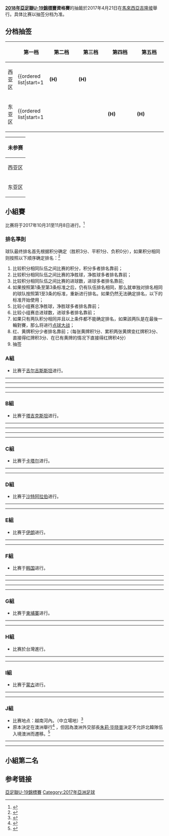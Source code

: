 {{Infobox international football competition
| tourney_name = 亞足聯U-19錦標賽外圍賽
| year = 2018
| country = {{flag|KGZ}}（A組）
| country2 = {{flag|TJK}}（B組）
| country3 = {{flag|QAT}}（C組）
| country4 = {{flag|KSA}}（D組）
| country5 = {{flag|IRN}}（E組）
| country6 = {{flag|KOR}}（F組）
| country7 = {{flag|CAM}}（G組）
| country8 = {{flag|TPE}}（H組）
| country9 = {{flag|MNG}}（I組）
| country10 = {{flag|VIE}}（J組）
| dates = {{nowrap|2017年10月24日–11月8日}}<ref>{{cite web |url=http://www.the-afc.com/uploads/afc/files/afc_competitions_calendar_2017.pdf |title=AFC Competitions Calendar 2017 |publisher=AFC |date=2016年4月12日 |accessdate=2017年3月19日 |archive-date=2017年4月10日 |archive-url=https://web.archive.org/web/20170410021447/http://www.the-afc.com/uploads/afc/files/afc_competitions_calendar_2017.pdf |dead-url=no }}</ref>
| num_teams = 43 隊
| confederations = 1
| matches = 66
| goals = 234
| attendance = 113782
| top_scorer = {{flagicon|KOR}} Cho Young-wook {{nowrap|(6球)}}
| prevseason = [[2016年亞足聯U-19錦標賽外圍賽|2016]]
| nextseason = [[2020年亞足聯U-19錦標賽外圍賽|''2020'']]
}}
'''[[2018年亞足聯U-19錦標賽|2018年亞足聯U-19錦標賽]]資格賽'''的抽籤於2017年4月21日在[[馬來西亞|馬來西亞]][[吉隆坡|吉隆坡]]舉行。具体比赛以抽签分档为准。

== 分档抽签 ==
{| class="wikitable" style="width:100%;"
|-
!
!width=20%|第一档
!width=20%|第二档
!width=20%|第三档
!width=20%|第四档
!width=20%|第五档
|-
!西亚区
|valign=top|{{ordered list|start=1
|{{fbu|20|KSA}} '''(H)'''
|{{fbu|20|IRN}} '''(H)'''
|{{fbu|20|IRQ}}
|{{fbu|20|BHR}}
|{{fbu|20|UZB}}
}}
|valign=top|{{ordered list|start=6
|{{fbu|20|TJK}} '''(H)'''
|{{fbu|20|UAE}}
|{{fbu|20|QAT}} '''(H)'''
|{{fbu|20|YEM}}
|{{fbu|20|PLE}}
}}
|valign=top|{{ordered list|start=11
|{{fbu|20|OMA}}
|{{fbu|20|BAN}}
|{{fbu|20|LBN}}
|{{fbu|20|JOR}}
|{{fbu|20|TKM}}
}}
|valign=top|{{ordered list|start=16
|{{fbu|20|SRI}}
|{{fbu|20|AFG}}
|{{fbu|20|NEP}}
|{{fbu|20|SYR}}
|{{fbu|20|IND}}
}}
|valign=top|{{ordered list|start=21
|{{fbu|20|KGZ}} '''(H)'''
|{{fbu|20|MDV}}
}}
|-
!东亚区
|valign=top|{{ordered list|start=1
|{{fbu|20|JPN}}
|{{fbu|20|VIE}}
|{{fbu|20|KOR}} '''(H)'''
|{{fbu|20|AUS}} '''(H)'''
|{{fbu|20|CHN}}
}}
|valign=top|{{ordered list|start=6
|{{fbu|20|THA}}
|{{fbu|20|PRK}}
|{{fbu|20|MYA}}
|{{fbu|20|LAO}}
|{{fbu|20|MAS}}
}}
|valign=top|{{ordered list|start=11
|{{fbu|20|TLS}}
|{{fbu|20|SIN}}
|{{fbu|20|HKG}}
|{{fbu|20|TPE}} '''(H)'''
|{{fbu|20|PHI}}
}}
|valign=top|{{ordered list|start=16
|{{fbu|20|MAC}}
|{{fbu|20|BRU}}
|{{fbu|20|NMI}}
}}
|valign=top|{{ordered list|start=19
|{{fbu|20|CAM}} '''(H)'''
|{{fbu|20|IDN}}
|{{fbu|20|MNG}} '''(H)'''
}}
|}

{| class="wikitable collapsible collapsed"
|-
!colspan=2|未参赛
|-
!西亚区
|valign=top|
*{{fbu|20|BHU}}
*{{fbu|20|KUW}} (被禁赛)<ref>{{cite web|title=FIFA Congress drives football forward, first female secretary general appointed|url=http://www.fifa.com/about-fifa/news/y=2016/m=5/news=fifa-congress-drives-football-forward-first-female-secretary-general-a-2790957.html|publisher=FIFA|accessdate=13 May 2016|archive-date=2016-05-21|archive-url=https://web.archive.org/web/20160521122059/http://www.fifa.com/about-fifa/news/y=2016/m=5/news=fifa-congress-drives-football-forward-first-female-secretary-general-a-2790957.html|dead-url=no}}</ref>
*{{fbu|20|PAK}}
|-
!东亚区
|valign=top|
*{{fbu|20|GUM}}
|}

== 小組賽 ==
比赛将于2017年10月31至11月8日进行。<ref>{{cite web|url=http://www.the-afc.com/uploads/afc/files/afc_competitions_calendar_2017.pdf|title=AFC Competitions Calendar 2017|publisher=AFC|date=12 April 2016|accessdate=2017-03-19|archive-date=2017-04-10|archive-url=https://web.archive.org/web/20170410021447/http://www.the-afc.com/uploads/afc/files/afc_competitions_calendar_2017.pdf|dead-url=no}}</ref>

=== 排名準則 ===
球队最终排名首先根据积分确定（胜积3分、平积1分、负积0分），如果积分相同则按照以下顺序确定排名：<ref>{{cite web|url=http://www.the-afc.com/uploads/afc/files/afc_U-23_championship_2016_regulations.pdf|publisher=AFC|title=Regulations AFC U-23 Championship 2016|format=PDF|accessdate=2017-11-05|archive-date=2017-08-30|archive-url=https://web.archive.org/web/20170830153806/http://www.the-afc.com/uploads/afc/files/afc_U-23_championship_2016_regulations.pdf|dead-url=no}}</ref>
#比较积分相同队伍之间比赛的积分，积分多者排名靠前；
#比较积分相同队伍之间比赛的净胜球，净胜球多者排名靠前；
#比较积分相同队伍之间比赛的进球数，进球多者排名靠前;
#如果按照第1条至第3条标准之后，仍有队伍排名相同，那么就单独对排名相同的球队按照第1至3条的标准，重新进行排名。如果仍然无法确定排名，以下的标准开始使用；
#比较小组赛总净胜球，净胜球多者排名靠前；
#比较小组赛总进球数，进球多者排名靠前；
#如果只有两队积分相同并且以上条件都不能确定排名，如果該两队是在最後一輪對賽，那么将进行[[互射十二碼|点球大战]]；
#红、黄牌积分少者排名靠前；（每张黄牌积1分、累积两张黄牌变红牌积3分、直接得红牌积3分、在已有黄牌的情况下直接得红牌积4分）
#抽签

=== A組 ===
*比赛于[[吉尔吉斯斯坦|吉尔吉斯斯坦]]进行。
{{2018年亞足聯U-19錦標賽外圍賽 – A組}}

{{Football box
| date       = {{Start date|2017|10|31|df=y}}
| time       = 12:00
| team1      = {{fbu-rt|20|KGZ}}
| score      = 2 – 0
| team2      = {{fbu|20|NEP}}
| goals1     = Borubaev {{goal|21}} <br> Shukurov {{goal|90+4}}
| goals2     =
| stadium    = Dolen Omurzakov Stadium, [[比斯凱克|比斯凱克]]
| attendance = 1,000
| referee    = Shukri Al-Hunfush（{{nfa|KSA}}）
| report     = [http://www.the-afc.com/afcasfeeds?fixtureid=11935&stageid=451&tMode=C&view=ajax&show=matchsummary 報告]
}}
{{Football box
| date       = {{Start date|2017|10|31|df=y}}
| time       =
| team1      = {{fbu-rt|20|OMA}}
| score      = 1 – 5
| team2      = {{fbu|20|UAE}}
| goals1     = Al-Oraimi {{goal|28}}
| goals2     = Amro {{goal|12||pen.}} <br> Fawzi {{goal|19||78}} <br> Al-Mehrzi {{goal|37}} <br> Al-Hamadi {{Goal|88}}
| stadium    = Dolen Omurzakov Stadium, 比斯凱克
| attendance = 220
| referee    = Arumughan Rowan（{{nfa|IND}}）
| report     = [http://www.the-afc.com/afcasfeeds?fixtureid=11934&stageid=451&tMode=C&view=ajax&show=matchsummary 報告]
}}
----
{{Football box
| date       = {{Start date|2017|11|2|df=y}}
| time       = 12:00
| team1      = {{fbu-rt|20|KGZ}}
| score      = 0 – 3
| team2      = {{fbu|20|OMA}}
| goals1     =
| goals2     = 	 Al-Habsi {{goal|47}} <br> A. Al-Alawi {{goal|72}} <br> Al-Qaidi {{goal|82}}
| stadium    = Dolen Omurzakov Stadium, 比斯凱克
| attendance = 1,200
| referee    = Payam Heidari（{{nfa|IRN}}）
| report     = [http://www.the-afc.com/afcasfeeds?fixtureid=11937&stageid=451&tMode=C&view=ajax&show=matchsummary 報告]
}}
{{Football box
| date       = {{Start date|2017|11|2|df=y}}
| time       = 15:00
| team1      = {{fbu-rt|20|NEP}}
| score      = 0 – 4
| team2      = {{fbu|20|BHR}}
| goals1     =
| goals2     = Meftah {{goal|20||67}} <br> Al-Khatal {{goal|86}} <br> Shubbar {{goal|90+2}}
| stadium    = Dolen Omurzakov Stadium, 比斯凱克
| attendance = 250
| referee    = Kim Woo-sung（{{nfa|KOR}}）
| report     = [http://www.the-afc.com/afcasfeeds?fixtureid=11936&stageid=451&tMode=C&view=ajax&show=matchsummary 報告]
}}
----
{{Football box
| date       = {{Start date|2017|11|4|df=y}}
| time       = 12:00
| team1      = {{fbu-rt|20|BHR}}
| score      = 1 – 2
| team2      = {{fbu|20|KGZ}}
| goals1     = Al-Sherooqi {{goal|90+2}}
| goals2     = Tapaev {{goal|30|pen.}} <br> Nurbekov {{goal|55}}
| stadium    = Dolen Omurzakov Stadium, 比斯凱克
| attendance = 1,050
| referee    = Arumughan Rowan（{{nfa|IND}}）
| report     = [http://www.the-afc.com/afcasfeeds?fixtureid=11938&stageid=451&tMode=C&view=ajax&show=matchsummary 報告]
}}
{{Football box
| date       = {{Start date|2017|11|4|df=y}}
| time       = 17:00
| team1      = {{fbu-rt|20|UAE}}
| score      = 1 – 0
| team2      = {{fbu|20|NEP}}
| goals1     = Al-Hamadi {{goal|71}}
| goals2     =
| stadium    = Dolen Omurzakov Stadium, 比斯凱克
| attendance = 300
| referee    = 王迪（{{nfa|CHN}}）
| report     = [http://www.the-afc.com/afcasfeeds?fixtureid=11939&stageid=451&tMode=C&view=ajax&show=matchsummary 報告]
}}
----
{{Football box
| date       = {{Start date|2017|11|6|df=y}}
| time       = 12:00
| team1      = {{fbu-rt|20|UAE}}
| score      = 4 – 1
| team2      = {{fbu|20|KGZ}}
| goals1     = K. M. Al-Blooshi {{goal|7||17}} <br> Al-Hamadi {{goal|67}} <br> Mubarak {{goal|68}}
| goals2     = Karypbekov {{goal|43}}
| stadium    = Dolen Omurzakov Stadium, 比斯凱克
| attendance = 2,000
| referee    = Kim Woo-sung（{{nfa|KOR}}）
| report     = [http://www.the-afc.com/afcasfeeds?fixtureid=11940&stageid=451&tMode=C&view=ajax&show=matchsummary 報告]
}}
{{Football box
| date       = {{Start date|2017|11|6|df=y}}
| time       =
| team1      = {{fbu-rt|20|OMA}}
| score      = 1 – 1
| team2      = {{fbu|20|BHR}}
| goals1     = Al-Qaidi {{goal|82}}
| goals2     = Al-Thawadi {{goal|90+5}}
| stadium    = Dolen Omurzakov Stadium, 比斯凱克
| attendance = 300
| referee    = 王迪（{{nfa|CHN}}）
| report     = [http://www.the-afc.com/afcasfeeds?fixtureid=11941&stageid=451&tMode=C&view=ajax&show=matchsummary 報告]
}}
----
{{Football box
| date       = {{Start date|2017|11|8|df=y}}
| time       = 12:00
| team1      = {{fbu-rt|20|NEP}}
| score      = 0 – 5
| team2      = {{fbu|20|OMA}}
| goals1     =
| goals2     = Al-Harthi {{goal|11}} <br> Al-Alawi {{goal|32||59}} <br> Al Zaabi {{goal|58}}
| stadium    = Dolen Omurzakov Stadium, 比斯凱克
| attendance = 200
| referee    = Payam Heidari（{{nfa|IRN}}）
| report     = [http://www.the-afc.com/afcasfeeds?fixtureid=11942&stageid=451&tMode=C&view=ajax&show=matchsummary 報告]
}}
{{Football box
| date       = {{Start date|2017|11|8|df=y}}
| time       = 17:00
| team1      = {{fbu-rt|20|BHR}}
| score      = 1 – 0
| team2      = {{fbu|20|UAE}}
| goals1     = Meftah {{goal|73}}
| goals2     =
| stadium    = Dolen Omurzakov Stadium, 比斯凱克
| attendance = 200
| referee    = Shukri Al-Hunfush（{{nfa|KSA}}）
| report     = [http://www.the-afc.com/afcasfeeds?fixtureid=11943&stageid=451&tMode=C&view=ajax&show=matchsummary 報告]
}}

=== B組 ===
*比赛于[[塔吉克斯坦|塔吉克斯坦]]进行。
{{2018年亞足聯U-19錦標賽外圍賽 – B組}}

{{Football box
| date       = {{Start date|2017|10|31|df=y}}
| time       = 14:00
| team1      = {{fbu-rt|20|MDV}}
| score      = 2 – 2
| team2      = {{fbu|20|SRI}}
| goals1     = Ismail {{Goal|15}} <br> Musannif {{goal|46}}
| goals2     = Shabeer {{goal|44}} <br>  Malshan {{goal|90+2}}
| stadium     = Hisor Central Stadium, [[希薩爾|希薩爾]]
| attendance = 150
| referee    = Ahmad Yacoub Ibrahim（{{nfa|JOR}}）
| report     = [http://www.the-afc.com/afcasfeeds?fixtureid=11945&stageid=451&tMode=C&view=ajax&show=matchsummary 報告]
}}
{{Football box
| date       = {{Start date|2017|10|31|df=y}}
| time       = 17:00
| team1      = {{fbu-rt|20|BAN}}
| score      = 0 – 0
| team2      = {{fbu|20|TJK}}
| goals1     =
| goals2     =
| stadium    = Hisor Central Stadium, 希薩爾
| attendance = 1,000
| referee    = Yaqoob Abdul Baki（{{nfa|OMA}}）
| report     = [http://www.the-afc.com/afcasfeeds?fixtureid=11944&stageid=451&tMode=C&view=ajax&show=matchsummary 報告]
}}
----
{{Football box
| date       = {{Start date|2017|11|2|df=y}}
| time       = 12:00
| team1      = {{fbu-rt|20|SRI}}
| score      = 0 – 10
| team2      = {{fbu|20|UZB}}
| goals1     =
| goals2     = Abdusalomov {{goal|3||21||78||89}} <br> Izzatov {{goal|11}} <br> Kenjabaev {{goal|18||25}} <br> Zokirov {{goal|63||67}} <br> Mozgovoy {{goal|83}}
| stadium    = Pamir Stadium, [[杜尚別|杜尚別]]
| attendance =
| referee    = Ammar Ebrahim Hasan Mahfoodh（{{nfa|BHR}}）
| report     = [http://www.the-afc.com/afcasfeeds?fixtureid=11946&stageid=451&tMode=C&view=ajax&show=matchsummary 報告]
}}
{{Football box
| date       = {{Start date|2017|11|2|df=y}}
| time       = 15:00
| team1      = {{fbu-rt|20|MDV}}
| score      = 0 – 1
| team2      = {{fbu|20|BAN}}
| goals1     =
| goals2     = M. Rahman {{goal|90}}
| stadium    = Pamir Stadium, 杜尚別
| attendance = 50
| referee    = Dmitrii Mashentsev（{{nfa|KGZ}}）
| report     = [http://www.the-afc.com/afcasfeeds?fixtureid=11947&stageid=451&tMode=C&view=ajax&show=matchsummary 報告]
}}
----
{{Football box
| date       = {{Start date|2017|11|4|df=y}}
| time       = 12:00
| team1      = {{fbu-rt|20|UZB}}
| score      = 6 – 0
| team2      = {{fbu|20|MDV}}
| goals1     = Jumakulov {{goal|22}} <br> Kenjabaev {{goal|38||60}} <br> Saidov {{goal|53}} <br> Askarov {{goal|67}} <br> Rakhimov {{goal|71}}
| goals2     =
| stadium    = Pamir Stadium, 杜尚別
| attendance = 50
| referee    = Yaqoob Abdul Baqi（{{nfa|OMA}}）
| report     = [http://www.the-afc.com/afcasfeeds?fixtureid=11948&stageid=451&tMode=C&view=ajax&show=matchsummary 報告]
}}
{{Football box
| date       = {{Start date|2017|11|4|df=y}}
| time       = 15:00
| team1      = {{fbu-rt|20|TJK}}
| score      = 6 – 0
| team2      = {{fbu|20|SRI}}
| goals1     = Abdulloev {{goal|31||33|pen.||86}} <br> Sharipov {{goal|75}} <br> Yodgorov {{goal|79}} <br> Samiev {{goal|83}}
| goals2     =
| stadium    = Pamir Stadium, 杜尚別
| attendance = 500
| referee    = Ahmad Yacoub Ibrahim（{{nfa|JOR}}）
| report     = [http://www.the-afc.com/afcasfeeds?fixtureid=11949&stageid=451&tMode=C&view=ajax&show=matchsummary 報告]
}}
----
{{Football box
| date       = {{Start date|2017|11|6|df=y}}
| time       = 14:00
| team1      = {{fbu-rt|20|BAN}}
| score      = 0 – 1
| team2      = {{fbu|20|UZB}}
| goals1     =
| goals2     = Atikuzzaman {{goal|90+4|o.g}}
| stadium    = Hisor Central Stadium, 希薩爾
| attendance = 100
| referee    = Ammar Ebrahim Mahfoodh（{{nfa|BHR}}）
| report     = [http://www.the-afc.com/afcasfeeds?fixtureid=11950&stageid=451&tMode=C&view=ajax&show=matchsummary 報告]
}}
{{Football box
| date       = {{Start date|2017|11|6|df=y}}
| time       = 17:00
| team1      = {{fbu-rt|20|TJK}}
| score      = 5 – 0
| team2      = {{fbu|20|MDV}}
| goals1     = Mabatshoev {{goal|41||80}} <br> Panshanbe {{goal|45+1}} <br> Boboev {{goal|73}} <br> Samiev {{goal|88}}
| goals2     =
| stadium    = Hisor Central Stadium, 希薩爾
| attendance = 350
| referee    = Dmitry Mashentsev（{{nfa|KGZ}}）
| report     = [http://www.the-afc.com/afcasfeeds?fixtureid=11950&stageid=451&tMode=C&view=ajax&show=matchsummary 報告]
}}
----
{{Football box
| date       = {{Start date|2017|11|8|df=y}}
| time       = 14:00
| team1      = {{fbu-rt|20|SRI}}
| score      = 0 – 4
| team2      = {{fbu|20|BAN}}
| goals1     =
| goals2     = Ghosh {{goal|13}} <br> Hasan {{goal|33}} <br> M. Rahman {{goal|38||45+1}}
| stadium    = Hisor Central Stadium, 希薩爾
| attendance = 50
| referee    = Dmitry Mashentsev（{{nfa|KGZ}}）
| report     = [http://www.the-afc.com/afcasfeeds?fixtureid=11952&stageid=451&tMode=C&view=ajax&show=matchsummary 報告]
}}
{{Football box
| date       = {{Start date|2017|11|8|df=y}}
| time       = 17:00
| team1      = {{fbu-rt|20|UZB}}
| score      = 0 – 1
| team2      = {{fbu|20|TJK}}
| goals1     =
| goals2     = Saitov {{goal|53|o.g.}}
| stadium    = Hisor Central Stadium, 希薩爾
| attendance = 3,500
| referee    = Ammar Mahfoodh（{{nfa|BHR}}）
| report     = [http://www.the-afc.com/afcasfeeds?fixtureid=11953&stageid=451&tMode=C&view=ajax&show=matchsummary 報告]
}}

=== C組 ===
*比赛于[[卡塔尔|卡塔尔]]进行。
{{2018年亞足聯U-19錦標賽外圍賽 – C組}}

{{Football box
| date       = {{Start date|2017|11|4|df=y}}
| time       = 19:00 [[UTC+03:00|UTC+3]]
| team1      = {{fbu-rt|20|LIB}}
| score      = 0 – 2
| team2      = {{fbu|20|IRQ}}
| goals1     =
| goals2     = 	Kamil {{goal|25}} <br> Kadhim {{goal|88}}
| stadium    = Grand Hamad Stadium, [[多哈|多哈]]
| attendance = 50
| referee    = Muhammad Nazmi Nasaruddin（{{nfa|MAS}}）
| report     = [http://www.the-afc.com/afcasfeeds?fixtureid=11955&stageid=451&tMode=C&view=ajax&show=matchsummary 報告]
}}
----
{{Football box
|date       = {{Start date|2017|11|6|df=y}}
|time       = 19:00 [[UTC+03:00|UTC+3]]
|team1      = {{fbu-rt|20|QAT}}
|score      = 2 – 0
|team2      = {{fbu|20|LIB}}
|goals1     = Hisham {{goal|45+1||45+3}}
|goals2     =
|stadium    = Grand Hamad Stadium, 多哈
|attendance = 2,500
|referee    = Ahmed Mohammad Al-Ali（{{nfa|JOR}}）
|report     = [http://www.the-afc.com/afcasfeeds?fixtureid=11957&stageid=451&tMode=C&view=ajax&show=matchsummary 報告]
}}
----
{{Football box
| date       = {{Start date|2017|11|8|df=y}}
| time       = 19:00 [[UTC+03:00|UTC+3]]
| team1      = {{fbu-rt|20|IRQ}}
| score      = 1 – 1
| penaltyscore = 3–4
| team2      = {{fbu|20|QAT}}
| goals1     = Yaseen {{goal|61|pen.}}
| goals2     = Al-Murisi {{goal|45+2}}
| stadium    = Grand Hamad Stadium, 多哈
| attendance = 3,100
| referee    = Aziz Asimov（{{nfa|UZB}}）
| report     = [http://www.the-afc.com/afcasfeeds?fixtureid=11958&stageid=451&tMode=C&view=ajax&show=matchsummary 報告]
}}

=== D組 ===
*比赛于[[沙特阿拉伯|沙特阿拉伯]]进行。
{{2018年亞足聯U-19錦標賽外圍賽 – D組}}

{{Football box
| date       = {{Start date|2017|11|4|df=y}}
| time       = 16:05
| team1      = {{fbu-rt|20|YEM}}
| score      = 3 – 0
| team2      = {{fbu|20|TKM}}
| goals1     = Al-Khadher {{goal|25}} <br> Othman  {{goal|55}} <br> Al-Huthaifi {{goal|64}}
| goals2     =
| stadium    = Prince Mohamed bin Fahd Stadium, [[達曼_(沙特阿拉伯)|達曼]]
| attendance = 3,500
| referee    = Omar Al Yaquobi（{{nfa|OMA}}）
| report     = [http://www.the-afc.com/afcasfeeds?fixtureid=11961&stageid=451&tMode=C&view=ajax&show=matchsummary 報告]
}}
{{Football box
| date       = {{Start date|2017|11|4|df=y}}
| time       = 19:05
| team1      = {{fbu-rt|20|KSA}}
| score      = 5 – 0
| team2      = {{fbu|20|IND}}
| goals1     = Al-Hamddan {{goal|15}} <br> Al-Brikan {{goal|50||81||86}} <br> Al-Shahrani {{goal|75}}
| goals2     =
| stadium    = Prince Mohamed bin Fahd Stadium, 達曼
| attendance = 4,962
| referee    = Mohammad Hasan Mahmoud Arafah（{{nfa|JOR}}）
| report     = [http://www.the-afc.com/afcasfeeds?fixtureid=11960&stageid=451&tMode=C&view=ajax&show=matchsummary 報告]
}}
----
{{Football box
| date       = {{Start date|2017|11|6|df=y}}
| time       = 16:05
| team1      = {{fbu-rt|20|IND}}
| score      = 0 – 0
| team2      = {{fbu|20|YEM}}
| goals1     =
| goals2     =
| stadium    = Prince Mohamed bin Fahd Stadium, 達曼
| attendance = 6,370
| referee    = Hussein Abo Yehia（{{nfa|LIB}}）
| report     = [http://www.the-afc.com/afcasfeeds?fixtureid=11962&stageid=451&tMode=C&view=ajax&show=matchsummary 報告]
}}
{{Football box
| date       = {{Start date|2017|11|6|df=y}}
| time       = 19:05
| team1      = {{fbu-rt|20|TKM}}
| score      = 0 – 1
| team2      = {{fbu|20|KSA}}
| goals1     =
| goals2     = Al-Brikan {{goal|74}}
| stadium    = Prince Mohamed bin Fahd Stadium, 達曼
| attendance = 4,120
| referee    = Jameel Juma Abdulhusain（{{nfa|BHR}}）
| report     = [http://www.the-afc.com/afcasfeeds?fixtureid=11963&stageid=451&tMode=C&view=ajax&show=matchsummary 報告]
}}
----
{{Football box
| date       = {{Start date|2017|11|8|df=y}}
| time       = 16:05
| team1      = {{fbu-rt|20|TKM}}
| score      = 0 – 3
| team2      = {{fbu|20|IND}}
| goals1     =
| goals2     = Singh Kayam {{goal|74}} <br> Halder {{goal|80}} <br> Lalrindika {{goal|90+3}}
| stadium    = Prince Mohamed bin Fahd Stadium, 達曼
| attendance = 3,400
| referee    = Hussein Abo Yehia（{{nfa|LIB}}）
| report     = [http://www.the-afc.com/afcasfeeds?fixtureid=11965&stageid=451&tMode=C&view=ajax&show=matchsummary 報告]
}}
{{Football box
| date       = {{Start date|2017|11|8|df=y}}
| time       = 19:05
| team1      = {{fbu-rt|20|KSA}}
| score      = 3 – 1
| team2      = {{fbu|20|YEM}}
| goals1     = H. Al-Ghamdi {{goal|87}} <br> Mali {{goal|90+3}}
| goals2     = Al-Harbi {{goal|3}}
| stadium    = Prince Mohamed bin Fahd Stadium, 達曼
| attendance = 15,214
| referee    = Omar Al Yaquobi（{{nfa|OMA}}）
| report     = [http://www.the-afc.com/afcasfeeds?fixtureid=11964&stageid=451&tMode=C&view=ajax&show=matchsummary 報告]
}}

=== E組 ===
*比赛于[[伊朗|伊朗]]进行。
{{2018年亞足聯U-19錦標賽外圍賽 – E組}}

{{Football box
| date       = {{Start date|2017|11|4|df=y}}
| time       = 15:00
| team1      = {{fbu|20|IRN}}
| score      = 1 – 1
| team2      = {{fbu|20|SYR}}
| goals1     = Nokhodkar {{goal|79}}
| goals2     = Shalha {{goal|50}}
| stadium    = Prince Mohammed Stadium, [[扎爾卡|扎爾卡]]
| attendance = 207
| referee    = Suhaizi Shukri（{{nfa|MAS}}）
| report     = [http://www.the-afc.com/afcasfeeds?fixtureid=11966&stageid=451&tMode=C&view=ajax&show=matchsummary 報告]
}}
{{Football box
| date       = {{Start date|2017|11|4|df=y}}
| time       = 18:00
| team1      = {{fbu-rt|20|PLE}}
| score      = 0 – 2
| team2      = {{fbu|20|JOR}}
| goals1     =
| goals2     = Sami {{goal|65}} <br> Alzu'bi {{goal|81}}
| stadium    = Prince Mohammed Stadium, 扎爾卡
| attendance = 333
| referee    = Timur Faizullin（{{nfa|KGZ}}）
| report     = [http://www.the-afc.com/afcasfeeds?fixtureid=11966&stageid=451&tMode=C&view=ajax&show=matchsummary 報告]
}}
----
{{Football box
| date       = {{Start date|2017|11|6|df=y}}
| time       = 15:00
| team1      = {{fbu-rt|20|SYR}}
| score      = 3 – 2
| team2      = {{fbu|20|PLE}}
| goals1     = Shalha {{goal|17||88}} <br> Ramadan {{goal|90+4}}
| goals2     = Hammo {{goal|58}} <br> Irshaid {{goal|84}}
| stadium    = Prince Mohammed Stadium, 扎爾卡
| attendance = 50
| referee    = Mahmood Al-Majarafi（{{nfa|OMA}}）
| report     = [http://www.the-afc.com/afcasfeeds?fixtureid=11966&stageid=451&tMode=C&view=ajax&show=matchsummary 報告]
}}
{{Football box
| date       = {{Start date|2017|11|6|df=y}}
| time       = 18:00
| team1      = {{fbu-rt|20|JOR}}
| score      = 0 – 0
| team2      = {{fbu|20|IRN}}
| goals1     =
| goals2     =
| stadium    = Prince Mohammed Stadium, 扎爾卡
| attendance = 487
| referee    = 游銘訓（{{nfa|TPE}}）
| report     = [http://www.the-afc.com/afcasfeeds?fixtureid=11966&stageid=451&tMode=C&view=ajax&show=matchsummary 報告]
}}
----
{{Football box
| date       = {{Start date|2017|11|8|df=y}}
| time       = 15:00
| team1      = {{fbu-rt|20|IRN}}
| score      = 4 – 0
| team2      = {{fbu|20|PLE}}
| goals1     = Nokhodkar {{goal|10}} <br>  Zefreh {{goal|14}} <br> Khodabandehlo {{goal|44}} <br> Bagheri {{goal|75}}
| goals2     =
| stadium    = Prince Mohammed Stadium, 扎爾卡
| attendance = 35
| referee    = Mahmood Al-Majarafi（{{nfa|OMA}}）
| report     = [http://www.the-afc.com/afcasfeeds?fixtureid=11970&stageid=451&tMode=C&view=ajax&show=matchsummary 報告]
}}
{{Football box
| date       = {{Start date|2017|11|8|df=y}}
| time       = 18:00
| team1      = {{fbu-rt|20|JOR}}
| score      = 2 – 1
| team2      = {{fbu|20|SYR}}
| goals1     = Alzu'bi {{goal|58}} <br> Al-Zebdieh {{goal|73}}
| goals2     = Al-Hallak {{goal|54}}
| stadium    = Prince Mohammed Stadium, 扎爾卡
| attendance = 1,127
| referee    = Timur Faizullin（{{nfa|KGZ}}）
| report     = [http://www.the-afc.com/afcasfeeds?fixtureid=11971&stageid=451&tMode=C&view=ajax&show=matchsummary 報告]
}}

=== F組 ===
*比赛于[[韩国|韩国]]进行。
{{2018年亞足聯U-19錦標賽外圍賽 – F組}} <noinclude>

{{Football box
| date       = {{Start date|2017|10|31|df=y}}
| time       = 12:00
| team1      = {{fbu-rt|20|TLS}}
| score      = 1 – 3
| team2      = {{fbu|20|MAS}}
| goals1     = Da Costa {{goal|90+2|pen.}}
| goals2     = Fayyadh {{goal|53}} <br> Syahiran {{goal|68}} <br> Yusof {{goal|77}}
| stadium    = Paju Public Stadium, [[坡州市|坡州市]]
| attendance = 44
| referee    = Zhang Lei（{{nfa|CHN}}）
| report     = [http://www.the-afc.com/afcasfeeds?fixtureid=11972&stageid=451&tMode=C&view=ajax&show=matchsummary 報告]
}}
{{Football box
| date       = {{Start date|2017|10|31|df=y}}
| time       = 15:00
| team1      = {{fbu-rt|20|IDN}}
| score      = 5 – 0
| team2      = {{fbu|20|BRU}}
| goals1     = Mursalim {{goal|13}} <br> Herman {{goal|44|o.g.}} <br> Iqbal {{goal|51}} <br> Vikri {{goal|56}} <br> Ramdani {{goal|61}}
| goals2     =
| stadium    = Paju Public Stadium, 坡州市
| attendance = 212
| referee    = Võ Minh Trí（{{nfa|VIE}}）
| report     = [http://www.the-afc.com/afcasfeeds?fixtureid=11973&stageid=451&tMode=C&view=ajax&show=matchsummary 報告]
}}
----
{{Football box
| date       = {{Start date|2017|11|2|df=y}}
| time       = 12:00
| team1      = {{fbu-rt|20|IDN}}
| score      = 5 – 0
| team2      = {{fbu|20|TLS}}
| goals1     = Ramdani {{goal|51}} <br> Saghara Putra {{goal|59}} <br> Vikri {{goal|84||87||90+1}}
| goals2     =
| stadium    = Paju Public Stadium, 坡州市
| attendance = 71
| referee    = Nivon Robesh Gamini（{{nfa|SRI}}）
| report     = [http://www.the-afc.com/afcasfeeds?fixtureid=11973&stageid=451&tMode=C&view=ajax&show=matchsummary 報告]
}}
{{Football box
| date       = {{Start date|2017|11|2|df=y}}
| time       = 15:00
| team1      = {{fbu-rt|20|BRU}}
| score      = 0 – 12
| team2      = {{fbu|20|KOR}}
| goals1     =
| goals2     = Cho Young-wook {{goal|10||51||61}} <br> Kim Chan {{goal|17}} <br> Lee Sang-jun {{goal|31||86}} <br> Lim Jae-hyuk {{goal|49||88}} <br> Lee Kang-in {{goal|73|pen.}} <br> Jeong Ho-jin {{goal|75}} <br> Kim Hyun-woo {{goal|90+3}}
| stadium    = Paju Public Stadium, 坡州市
| attendance = 521
| referee    = Mooud Bonyadifard（{{nfa|IRN}}）
| report     = [http://www.the-afc.com/afcasfeeds?fixtureid=11974&stageid=451&tMode=C&view=ajax&show=matchsummary  報告]
}}
----
{{Football box
| date       = {{Start date|2017|11|4|df=y}}
| time       = 12:00
| team1      = {{fbu-rt|20|MAS}}
| score      = 1 – 0
| team2      = {{fbu|20|BRU}}
| goals1     = Azeman {{goal|76}}
| goals2     =
| stadium    = Paju Public Stadium, 坡州市
| attendance = 748
| referee    = Nivon Robesh Gamini（{{nfa|SRI}}）
| report     = [http://www.the-afc.com/afcasfeeds?fixtureid=11977&stageid=451&tMode=C&view=ajax&show=matchsummary 報告]
}}
{{Football box
| date       = {{Start date|2017|11|4|df=y}}
| time       = 15:00
| team1      = {{fbu-rt|20|KOR}}
| score      = 4 – 0
| team2      = {{fbu|20|IDN}}
| goals1     = Um Won-sang {{goal|9||61}} <br> Oh Se-hun {{goal|58}} <br> Lee Jae-ik {{goal|77}}
| goals2     =
| stadium    = Paju Public Stadium, 坡州市
| attendance = 6,448
| referee    = Võ Minh Trí（{{nfa|VIE}}）
| report     = [http://www.the-afc.com/afcasfeeds?fixtureid=11976&stageid=451&tMode=C&view=ajax&show=matchsummary 報告]
}}
----
{{Football box
| date       = {{Start date|2017|11|6|df=y}}
| time       = 12:00
| team1      = {{fbu-rt|20|MAS}}
| score      = 4 – 1
| team2      = {{fbu|20|IDN}}
| goals1     = Fayyadh {{goal|7|pen.||52|pen.}} <br> Rashid {{goal|34}} <br> Asokan {{goal|47}}
| goals2     = Saghara {{goal|43}}
| stadium    = Paju Public Stadium, 坡州市
| attendance = 101
| referee    = Mooud Bonyadifard（{{nfa|IRN}}）
| report     = [http://www.the-afc.com/afcasfeeds?fixtureid=11978&stageid=451&tMode=C&view=ajax&show=matchsummary 報告]
}}
{{Football box
| date       = {{Start date|2017|11|6|df=y}}
| time       = 15:00
| team1      = {{fbu-rt|20|TLS}}
| score      = 0 – 4
| team2      = {{fbu|20|KOR}}
| goals1     =
| goals2     = Jeon Se-jin {{goal|42}} <br> Cho Young-wook {{goal|80||86}} <br> Lee Kang-in {{goal|90+3}}
| stadium    = Paju Public Stadium, 坡州市
| attendance = 413
| referee    = 張雷（{{nfa|CHN}}）
| report     = [http://www.the-afc.com/afcasfeeds?fixtureid=11979&stageid=451&tMode=C&view=ajax&show=matchsummary 報告]
}}
----
{{Football box
| date       = {{Start date|2017|11|8|df=y}}
| time       = 12:00
|team1       = {{fbu-rt|20|BRU}}
| score      = 2 – 2
| team2      = {{fbu|20|TLS}}
| goals1     = Haris {{goal|34}} <br> Adnan {{goal|55}}
| goals2     = Araujo {{goal|13||57|pen.}}
| stadium    = Paju Public Stadium, 坡州市
| attendance = 37
| referee    = Nivon Robesh Gamini（{{nfa|SRI}}）
| report     = [http://www.the-afc.com/afcasfeeds?fixtureid=11980&stageid=451&tMode=C&view=ajax&show=matchsummary 報告]
}}
{{Football box
| date       = {{Start date|2017|11|8|df=y}}
| time       = 15:00
| team1      = {{fbu-rt|20|KOR}}
| score      = 3 – 0
| team2      = {{fbu|20|MAS}}
| goals1     = Um Won-sang {{goal|11}} <br> Kim Jung-min {{goal|38}}<br> Cho Young-wook {{goal|45+2||pen.}}
| goals2     =
| stadium    = Paju Public Stadium, 坡州市
| attendance = 674
| referee    = Mooud Bonyadifard（{{nfa|IRN}}）
| report     = [http://www.the-afc.com/afcasfeeds?fixtureid=11981&stageid=451&tMode=C&view=ajax&show=matchsummary 報告]
}}

=== G組 ===
*比赛于[[柬埔寨|柬埔寨]]进行。
{{2018年亞足聯U-19錦標賽外圍賽 – G組}} 

{{Football box
|date       = {{Start date|2017|10|24|df=y}}
|time       = 15:30 [[UTC+07:00|UTC+7]]
|team1      = {{fbu-rt|20|MYA}}
|score      = 6 – 0
|team2      = {{fbu|20|PHI}}
|goals1     = Soe Moe Kyaw {{goal|9||69}} <br> Myat Kaung Khant {{goal|40||82||86}} <br> Lwin Moe Aung {{goal|55}}
|goals2     =
|stadium    = [[奧林匹克體育場_(金邊)|奧林匹克體育場]], [[金邊|金邊]]
|attendance = 708
|referee    = Yaqoub Al-Hammadi（{{nfa|UAE}}）
|report     = [http://www.the-afc.com/afcasfeeds?fixtureid=11983&stageid=451&tMode=C&view=ajax&show=matchsummary 報告]
}}
{{Football box
|date       = {{Start date|2017|10|24|df=y}}
|time       = 18:30 [[UTC+07:00|UTC+7]]
|team1      = {{fbu-rt|20|CHN}}
|score      = 1 – 0
|team2      = {{fbu|20|CAM}}
|goals1     = 陶強龍 {{goal|90+2}}
|goals2     =
|stadium    = [[奧林匹克體育場_(金邊)|奧林匹克體育場]], 金邊
|attendance = 8,355
|referee    = 山本雄大（{{nfa|JPN}}）
|report     = [http://www.the-afc.com/afcasfeeds?fixtureid=11982&stageid=451&tMode=C&view=ajax&show=matchsummary 報告]
}}
----
{{Football box
|date       = {{Start date|2017|10|26|df=y}}
|time       = 15:30 [[UTC+07:00|UTC+7]]
|team1      = {{fbu-rt|20|PHI}}
|score      = 0 – 6
|team2      = {{fbu|20|CHN}}
|goals1     = 
|goals2     = 劉若釩 {{goal|17||41|pen.|45+2}} <br> 葉爾凡•葉孜木江 {{goal|53||82||85}}
|stadium    = [[奧林匹克體育場_(金邊)|奧林匹克體育場]], 金邊
|attendance = 324
|referee    = Hasan Akrami（{{nfa|IRN}}）
|report     = [http://www.the-afc.com/afcasfeeds?fixtureid=11985&stageid=451&tMode=C&view=ajax&show=matchsummary 報告]
}}
{{Football box
|date       = {{Start date|2017|10|26|df=y}}
|time       = 18:30 [[UTC+07:00|UTC+7]]
|team1      = {{fbu-rt|20|CAM}}
|score      = 3 – 2
|team2      = {{fbu|20|MYA}}
|goals1     = Kakada{{goal|59||90}} <br> Kimheng {{goal|90+5}}
|goals2     = Htet Aung {{goal|33}} <br> Moe Aung {{goal|35}}
|stadium    = [[奧林匹克體育場_(金邊)|奧林匹克體育場]], 金邊
|attendance = 4,955
|referee    = Hanna Hattab（{{nfa|SYR}}）
|report     = [http://www.the-afc.com/afcasfeeds?fixtureid=11984&stageid=451&tMode=C&view=ajax&show=matchsummary 報告]
}}
----
{{Football box
|date       = {{Start date|2017|10|28|df=y}}
|time       = 15:30 [[UTC+07:00|UTC+7]]
|team1      = {{fbu-rt|20|CHN}}
|score      = 1 – 0
|team2      = {{fbu|20|MYA}}
|goals1     = 劉若釩 {{goal|38}}
|goals2     =
|stadium    = [[奧林匹克體育場_(金邊)|奧林匹克體育場]], 金邊
|attendance = 7,350
|referee    = Yaqoub Al-Hammadi（{{nfa|UAE}}）
|report     = [http://www.the-afc.com/afcasfeeds?fixtureid=11987&stageid=451&tMode=C&view=ajax&show=matchsummary 報告]
}}
{{Football box
|date       = {{Start date|2017|10|28|df=y}}
|time       = 18:30 [[UTC+07:00|UTC+7]]
|team1      = {{fbu-rt|20|PHI}}
|score      = 0 – 0
|team2      = {{fbu|20|CAM}}
|goals1     =
|goals2     =
|stadium    = [[奧林匹克體育場_(金邊)|奧林匹克體育場]], 金邊
|attendance = 4,955
|referee    = 山本雄大（{{nfa|JPN}}）
|report     = [http://www.the-afc.com/afcasfeeds?fixtureid=11987&stageid=451&tMode=C&view=ajax&show=matchsummary 報告]
}}

=== H組 ===
*比赛於台灣進行。
{{2018年亞足聯U-19錦標賽外圍賽 – H組}}

{{Football box
| date       = {{Start date|2017|11|4|df=y}}
| time       = 15:00 [[UTC+08:00|UTC+8]]
| team1      = {{fbu-rt|20|VIE}}
| score      = 0 – 2
| team2      = {{fbu|20|MAC}}
| goals1     = Binh {{goal|58||66}}
| goals2     =
| stadium    = [[新竹縣第二足球場|新竹縣第二足球場]], [[竹北市|竹北市]]
| attendance = 1,135
| referee    = Adel Ali Ahmed Khamis Alnaqbi（{{nfa|UAE}}）
| report     = [http://www.the-afc.com/afcasfeeds?fixtureid=11988&stageid=451&tMode=C&view=ajax&show=matchsummary 報告]
}}
{{Football box
| date       = {{Start date|2017|11|4|df=y}}
| time       = 19:00 [[UTC+08:00|UTC+8]]
| team1      = {{fbu-rt|20|LAO}}
| score      = 0 – 2
| team2      = {{fbu|19|TPE}}
| goals1     =
| goals2     = 馮少祺 {{goal|68}} <br> 王仲禹 {{goal|72}}
| stadium    = 新竹縣第二足球場, 竹北市
| attendance = 493
| referee    = Hiroyuki Kimura（{{nfa|JPN}}）
| report     = [http://www.the-afc.com/afcasfeeds?fixtureid=11989&stageid=451&tMode=C&view=ajax&show=matchsummary 報告]
}}
----
{{Football box
| date       = {{Start date|2017|11|6|df=y}}
| time       = 15:00 [[UTC+08:00|UTC+8]]
| team1      = {{fbu-rt|20|MAC}}
| score      = 1 – 0
| team2      = {{fbu|20|LAO}}
| goals1     = Sousa {{goal|54}}
| goals2     =
| stadium    = 新竹縣第二足球場, 竹北市
| attendance = 25
| referee    = Kim Dae-yong（{{nfa|KOR}}）
| report     = [http://www.the-afc.com/afcasfeeds?fixtureid=11990&stageid=451&tMode=C&view=ajax&show=matchsummary 報告]
}}
{{Football box
| date       = {{Start date|2017|11|6|df=y}}
| time       = 19:00 [[UTC+08:00|UTC+8]]
| team1      = {{fbu-rt|19|TPE}}
| score      = 1 – 2
| team2      = {{fbu|20|VIE}}
| goals1     = 秦文彥 {{goal|57}}
| goals2     = Anh {{goal|22}} <br> Sơn {{goal|32}}
| stadium    = 新竹縣第二足球場, 竹北市
| attendance = 1,838
| referee    = Masoud Tufayelieh（{{nfa|SYR}}）
| report     = [http://www.the-afc.com/afcasfeeds?fixtureid=11991&stageid=451&tMode=C&view=ajax&show=matchsummary 報告]
}}
----
{{Football box
| date       = {{Start date|2017|11|8|df=y}}
| time       = 15:00 [[UTC+08:00|UTC+8]]
| team1      = {{fbu-rt|20|VIE}}
| score      = 4 – 0
| team2      = {{fbu|20|LAO}}
| goals1     = Toàn {{goal|36}} <br> Nho{{goal|38}} <br> Cung {{goal|61}} <br> Anh {{goal|74}}
| goals2     =
| stadium    = 新竹縣第二足球場, 竹北市
| attendance = 479
| referee    = Hiroyuki Kimura（{{nfa|JPN}}）
| report     = [http://www.the-afc.com/afcasfeeds?fixtureid=11992&stageid=451&tMode=C&view=ajax&show=matchsummary 報告]
}}
{{Football box
| date       = {{Start date|2017|11|8|df=y}}
| time       = 17:00 [[UTC+08:00|UTC+8]]
| team1      = {{fbu-rt|19|TPE}}
| score      = 2 – 0
| team2      = {{fbu|20|MAC}}
| goals1     = 涂紹捷 {{goal|44|pen.}} <br> 王仲禹 {{goal|77}}
| goals2     =
| stadium    = 新竹縣第二足球場, 竹北市
| attendance = 206
| referee    = Masoud Tufayelieh（{{nfa|SYR}}）
| report     = [http://www.the-afc.com/afcasfeeds?fixtureid=11993&stageid=451&tMode=C&view=ajax&show=matchsummary 報告]
}}

=== I組 ===
*比赛于[[蒙古|蒙古]]进行。
{{2018年亞足聯U-19錦標賽外圍賽 – I組}}

{{Football box
| date       = {{Start date|2017|11|4|df=y}}
| time       = 12:00
| team1      = {{fbu-rt|20|THA}}
| score      = 3 – 1
| team2      = {{fbu|20|SIN}}
| goals1     = Paso {{goal|1||37||90+2}}
| goals2     = Mustaffa {{goal|56}}
| stadium    = MFF足球中心, 烏蘭巴托
| attendance = 75
| referee    = Bijan Heidari（{{nfa|IRN}}）
| report     = [http://www.the-afc.com/afcasfeeds?fixtureid=11995&stageid=451&tMode=C&view=ajax&show=matchsummary 報告]
}}
{{Football box
| date       = {{Start date|2017|11|4|df=y}}
| time       = 16:00
| team1      = {{fbu-rt|20|JPN}}
| score      = 7 – 0
| team2      = {{fbu|20|MGL}}
| goals1     = Hara {{goal|13}} <br> Tsendjav {{goal|37|o.g.}} <br> Goke {{goal|41}} <br> Ando {{goal|46}} <br> Unur-Erdene {{goal|51|o.g.}} <br> Taniguchi {{goal|67}} <br> Tanaka {{goal|86}}
| goals2     =
| stadium    = MFF足球中心, 烏蘭巴托
| attendance = 500
| referee    = Sherzod Kasimov（{{nfa|UZB}}）
| report     = [http://www.the-afc.com/afcasfeeds?fixtureid=11994&stageid=451&tMode=C&view=ajax&show=matchsummary 報告]
}}
----
{{Football box
| date       = {{Start date|2017|11|6|df=y}}
| time       = 12:00
| team1      = {{fbu-rt|20|SIN}}
| score      = 0 – 7
| team2      = {{fbu|20|JPN}}
| goals1     =
| goals2     = Ito {{goal|3||23}} Nakamura {{goal|26}} <br> Goke {{goal|32|pen.}} <br> Tanaka {{goal|42}} <br> Tagawa {{goal|78|pen.}} <br> Kawamura {{goal|82}}
| stadium    = MFF足球中心, 烏蘭巴托
| attendance = 20
| referee    = Sultan Abdulrazzaq Al-Marzooqi（{{nfa|UAE}}）
| report     = [http://www.the-afc.com/afcasfeeds?fixtureid=11997&stageid=451&tMode=C&view=ajax&show=matchsummary 報告]
}}
{{Football box
| date       = {{Start date|2017|11|6|df=y}}
| time       = 16:00
| team1      = {{fbu-rt|20|MGL}}
| score      = 2 – 5
| team2      = {{fbu|20|THA}}
| goals1     = Damdindorj {{goal|49}} <br> Gerelt-Od {{goal|86}}
| goals2     = Sittichok {{goal|19||72}} <br> Sakunchai {{goal|44}} <br> Kritsada {{goal|76}} <br> Eakkanit {{goal|90+2}}
| stadium    = MFF足球中心, 烏蘭巴托
| attendance = 182
| referee    = Nagor Amir Noor Mohamed（{{nfa|MAS}}）
| report     = [http://www.the-afc.com/afcasfeeds?fixtureid=11996&stageid=451&tMode=C&view=ajax&show=matchsummary 報告]
}}
----
{{Football box
| date       = {{Start date|2017|11|8|df=y}}
| time       = 12:00
| team1      = {{fbu-rt|20|JPN}}
| score      = 2 – 1
| team2      = {{fbu|20|THA}}
| goals1     = 田川亨介 {{goal|62||66}}
| goals2     = Chokanan {{goal|65}}
| stadium    = MFF足球中心, 烏蘭巴托
| attendance = 30
| referee    = Nagor Amir Noor Mohamed（{{nfa|MAS}}）
| report     = [http://www.the-afc.com/afcasfeeds?fixtureid=11998&stageid=451&tMode=C&view=ajax&show=matchsummary 報告]
}}
{{Football box
| date       = {{Start date|2017|11|8|df=y}}
| time       = 16:00
| team1      = {{fbu-rt|20|SIN}}
| score      = 2 – 4
| team2      = {{fbu|20|MGL}}
| goals1     = Syafiq {{goal|22|pen.}}<br> Akbar {{goal|25}}
| goals2     = Maratkhan {{goal|40||53||87}}<br> Ganbayar {{goal|90+2}}
| stadium    = MFF足球中心, 烏蘭巴托
| attendance = 121
| referee    = Bijan Heidari（{{nfa|IRN}}）
| report     = [http://www.the-afc.com/afcasfeeds?fixtureid=11999&stageid=451&tMode=C&view=ajax&show=matchsummary 報告]
}}

=== J組 ===
*比赛地点：越南河內。（中立場地）<ref>{{cite web|url=http://www.the-afc.com/u-19-championship-2018/afc-u-19-championship-2018-qualifiers-group-j-to-be-played-in-hanoi|title=AFC U-19 Championship 2018 Qualifiers: Group J to be played in Hanoi|publisher=AFC|date=13 October 2017|accessdate=2017-11-04|archive-date=2017-11-29|archive-url=https://web.archive.org/web/20171129161806/http://www.the-afc.com/u-19-championship-2018/afc-u-19-championship-2018-qualifiers-group-j-to-be-played-in-hanoi|dead-url=no}}</ref>
*原本決定在澳洲舉行<ref>{{cite web|url=http://www.footballaustralia.com.au/article/shepparton-to-host-qualifiers-for-afc-u-19-championship/1789mcj5zmvzz1gh2n01tv2g6v|title=Shepparton to host qualifiers for AFC U-19 Championship|publisher=Football Federation Australia|date=30 August 2017|accessdate=2017-11-04|archive-date=2017-09-02|archive-url=https://web.archive.org/web/20170902141149/http://www.footballaustralia.com.au/article/shepparton-to-host-qualifiers-for-afc-u-19-championship/1789mcj5zmvzz1gh2n01tv2g6v|dead-url=no}}</ref> ，但因為澳洲外交部長[[朱莉·毕晓普|朱莉·毕晓普]]決定不允許北韓隊伍入境澳洲而遷移。<ref>{{cite news|url=http://thenewdaily.com.au/sport/football/2017/10/09/australian-visa-ban-north-korea-junior-soccer-team/|title=Visa ban on North Korean football team forces major tournament offshore|first=James|last=Willoughby|newspaper=[[The_New_Daily|The New Daily]]|date=9 October 2017|accessdate=2017-11-04|archive-date=2020-10-27|archive-url=https://web.archive.org/web/20201027235250/https://thenewdaily.com.au/sport/football/2017/10/09/australian-visa-ban-north-korea-junior-soccer-team/|dead-url=no}}</ref>
{{2018年亞足聯U-19錦標賽外圍賽 – J組}}

{{Football box
| date       = {{Start date|2017|11|4|df=y}}
| time       = 18:00
| team1      = {{fbu-rt|20|HKG}}
| score      = 0 – 3
| team2      = {{fbu|20|AUS}}
| goals1     =
| goals2     = Najjarine {{goal|11}} <br> Najjar {{goal|80|pen.||85|pen.}}
| stadium    = National YFT Center, [[河內|河內]]
| attendance = 185
| referee    = Takuto Okabe（{{nfa|JPN}}）
| report     = [http://www.the-afc.com/afcasfeeds?fixtureid=12003&stageid=451&tMode=C&view=ajax&show=matchsummary 報告]
}}
----
{{Football box
|date       = {{Start date|2017|11|6|df=y}}
|time       = 18:00
|team1      = {{fbu-rt|20|PRK}}
|score      = 5 – 1
|team2      = {{fbu|20|HKG}}
|goals1     = 尹民 {{goal|1|pen.}} <br> 金輝洪 {{goal|20||35}} <br> 金範學 {{goal|40}} <br> 白正城 {{goal|60}}
|goals2     = [[朱偉鈞|朱偉鈞]] {{goal|9|pen.}}
| stadium    = National YFT Center, 河內
|attendance = 190
|referee    = Sukhbir Singh（{{nfa|SIN}}）
|report     = [http://www.the-afc.com/afcasfeeds?fixtureid=12001&stageid=451&tMode=C&view=ajax&show=matchsummary 報告]
}}
----
{{Football box
|date       = {{Start date|2017|11|8|df=y}}
|time       =
|team1      = {{fbu-rt|20|AUS}}
|score      = 4 – 1
|team2      = {{fbu|20|PRK}}
|goals1     = Monge {{goal|19}} <br> Najjar {{goal|26}} <br> Najjarine {{goal|48}} <br> Genreau {{goal|90+1}}
|goals2     = 金輝洪 {{goal|67}}
|stadium    = National YFT Center, 河內
|attendance = 230
|referee    = Saoud Ali Al-Adba（{{nfa|QAT}}）
|report     = [http://www.the-afc.com/afcasfeeds?fixtureid=12004&stageid=451&tMode=C&view=ajax&show=matchsummary 報告]
}}

== 小組第二名 ==
{{2018年亞足聯U-19錦標賽外圍賽 – 小組第二名}}

== 参考链接 ==
{{Reflist}}

{{亞足聯U19青年錦標賽}}
[[Category:亞足聯U-19錦標賽|]]
[[Category:2017年亞洲足球|Category:2017年亞洲足球]]